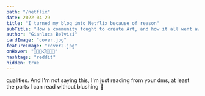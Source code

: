 ```yaml
---
path: "/netflix"
date: 2022-04-29
title: "I turned my blog into Netflix because of reason"
subTitle: "How a community fought to create Art, and how it all went away in the end"
author: "Gianluca Belvisi"
cardImage: "cover.jpg"
featureImage: "cover2.jpg"
onHover: "👨🏽‍🎨📋👨🏽‍🎨"
hashtags: "reddit"
hidden: true
---
```




qualities. And I'm not saying this, I'm just reading from your dms, at least the parts I can read without blushing 🙈
